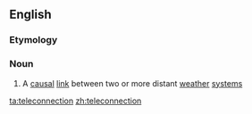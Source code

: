 ==English==

===Etymology===
{{prefix|tele|connection|lang=en}}

===Noun===
{{en-noun}}

# {{lb|en|meteorology}} A [[causal]] [[link]] between two or more distant [[weather]] [[system]]s

[[ta:teleconnection]]
[[zh:teleconnection]]